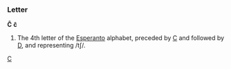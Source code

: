 ===Letter===
'''Ĉ''' '''ĉ'''

#The 4th letter of the [[Esperanto]] alphabet, preceded by [[C]] and followed by [[D]], and representing /tʃ/.
[[Category:Latin letters|C]]